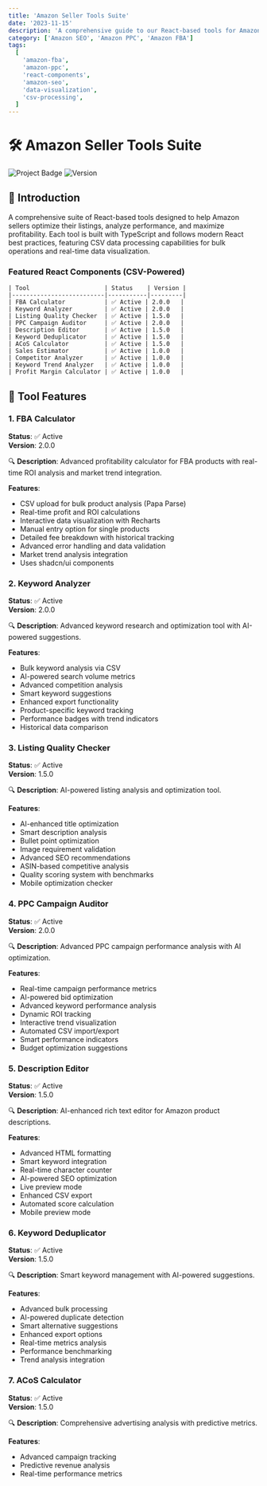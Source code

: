 ```yaml
---
title: 'Amazon Seller Tools Suite'
date: '2023-11-15'
description: 'A comprehensive guide to our React-based tools for Amazon sellers'
category: ['Amazon SEO', 'Amazon PPC', 'Amazon FBA']
tags:
  [
    'amazon-fba',
    'amazon-ppc',
    'react-components',
    'amazon-seo',
    'data-visualization',
    'csv-processing',
  ]
---
```


# 🛠 Amazon Seller Tools Suite

![Project Badge](https://img.shields.io/badge/Status-Active-success) ![Version](https://img.shields.io/badge/Version-2.0-blue)

## 🌟 Introduction

A comprehensive suite of React-based tools designed to help Amazon sellers optimize their listings, analyze performance, and maximize profitability. Each tool is built with TypeScript and follows modern React best practices, featuring CSV data processing capabilities for bulk operations and real-time data visualization.

### Featured React Components (CSV-Powered)

```
| Tool                     | Status    | Version |
|--------------------------|-----------|---------|
| FBA Calculator           | ✅ Active | 2.0.0   |
| Keyword Analyzer         | ✅ Active | 2.0.0   |
| Listing Quality Checker  | ✅ Active | 1.5.0   |
| PPC Campaign Auditor     | ✅ Active | 2.0.0   |
| Description Editor       | ✅ Active | 1.5.0   |
| Keyword Deduplicator     | ✅ Active | 1.5.0   |
| ACoS Calculator          | ✅ Active | 1.5.0   |
| Sales Estimator          | ✅ Active | 1.0.0   |
| Competitor Analyzer      | ✅ Active | 1.0.0   |
| Keyword Trend Analyzer   | ✅ Active | 1.0.0   |
| Profit Margin Calculator | ✅ Active | 1.0.0   |
```

## 🔧 Tool Features

### 1. FBA Calculator

**Status**: ✅ Active  
**Version**: 2.0.0

🔍 **Description**: Advanced profitability calculator for FBA products with real-time ROI analysis and market trend integration.

**Features**:

- CSV upload for bulk product analysis (Papa Parse)
- Real-time profit and ROI calculations
- Interactive data visualization with Recharts
- Manual entry option for single products
- Detailed fee breakdown with historical tracking
- Advanced error handling and data validation
- Market trend analysis integration
- Uses shadcn/ui components

### 2. Keyword Analyzer

**Status**: ✅ Active  
**Version**: 2.0.0

🔍 **Description**: Advanced keyword research and optimization tool with AI-powered suggestions.

**Features**:

- Bulk keyword analysis via CSV
- AI-powered search volume metrics
- Advanced competition analysis
- Smart keyword suggestions
- Enhanced export functionality
- Product-specific keyword tracking
- Performance badges with trend indicators
- Historical data comparison

### 3. Listing Quality Checker

**Status**: ✅ Active  
**Version**: 1.5.0

🔍 **Description**: AI-powered listing analysis and optimization tool.

**Features**:

- AI-enhanced title optimization
- Smart description analysis
- Bullet point optimization
- Image requirement validation
- Advanced SEO recommendations
- ASIN-based competitive analysis
- Quality scoring system with benchmarks
- Mobile optimization checker

### 4. PPC Campaign Auditor

**Status**: ✅ Active  
**Version**: 2.0.0

🔍 **Description**: Advanced PPC campaign performance analysis with AI optimization.

**Features**:

- Real-time campaign performance metrics
- AI-powered bid optimization
- Advanced keyword performance analysis
- Dynamic ROI tracking
- Interactive trend visualization
- Automated CSV import/export
- Smart performance indicators
- Budget optimization suggestions

### 5. Description Editor

**Status**: ✅ Active  
**Version**: 1.5.0

🔍 **Description**: AI-enhanced rich text editor for Amazon product descriptions.

**Features**:

- Advanced HTML formatting
- Smart keyword integration
- Real-time character counter
- AI-powered SEO optimization
- Live preview mode
- Enhanced CSV export
- Automated score calculation
- Mobile preview mode

### 6. Keyword Deduplicator

**Status**: ✅ Active  
**Version**: 1.5.0

🔍 **Description**: Smart keyword management with AI-powered suggestions.

**Features**:

- Advanced bulk processing
- AI-powered duplicate detection
- Smart alternative suggestions
- Enhanced export options
- Real-time metrics analysis
- Performance benchmarking
- Trend analysis integration

### 7. ACoS Calculator

**Status**: ✅ Active  
**Version**: 1.5.0

🔍 **Description**: Comprehensive advertising analysis with predictive metrics.

**Features**:

- Advanced campaign tracking
- Predictive revenue analysis
- Real-time performance metrics
